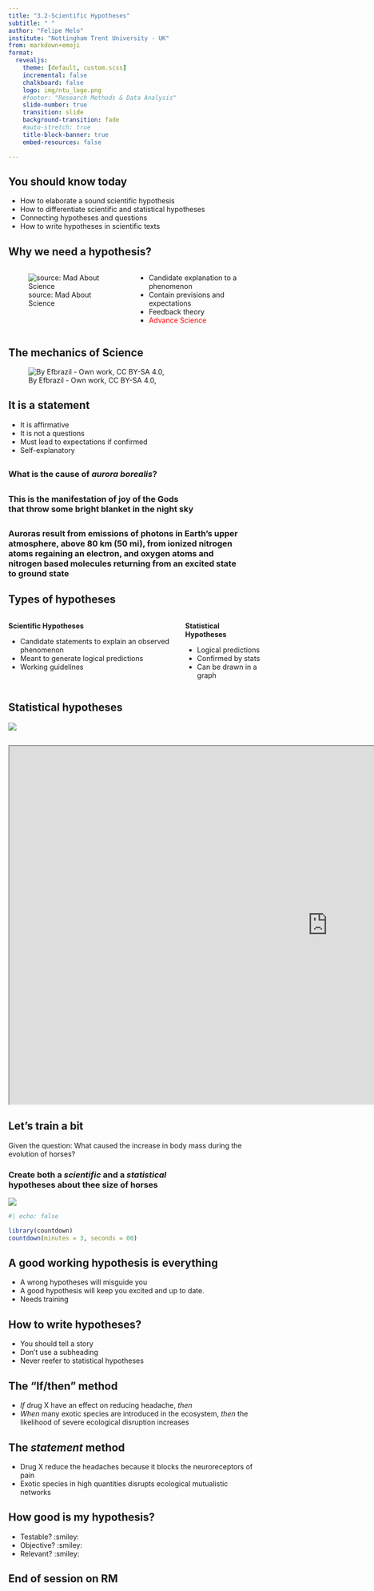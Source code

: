 ```yaml
---
title: "3.2-Scientific Hypotheses"
subtitle: " "
author: "Felipe Melo"
institute: "Nottingham Trent University - UK"
from: markdown+emoji
format:
  revealjs:
    theme: [default, custom.scss]
    incremental: false
    chalkboard: false
    logo: img/ntu_logo.png
    #footer: "Research Methods & Data Analysis"
    slide-number: true
    transition: slide
    background-transition: fade
    #auto-stretch: true
    title-block-banner: true
    embed-resources: false

---
```


## You should know today

- How to elaborate a sound scientific hypothesis
- How to differentiate scientific and statistical hypotheses
- Connecting hypotheses and questions
- How to write hypotheses in scientific texts

## Why we need a hypothesis?

::::{.columns}
:::{.column}

![source: Mad About Science](img/mad.gif)
:::

:::{.column .fragment .incremental}

- Candidate explanation to a phenomenon
- Contain previsions and expectations
- Feedback theory
- [Advance Science]{style="color:red"}

:::
::::

## The mechanics of Science

![By Efbrazil - Own work, CC BY-SA 4.0,](https://upload.wikimedia.org/wikipedia/commons/thumb/8/82/The_Scientific_Method.svg/1024px-The_Scientific_Method.svg.png){fig-align="center"}

## It is a statement
- It is affirmative
- It is not a questions
- Must lead to expectations if confirmed
- Self-explanatory

## {background-image="https://www.opodo.co.uk/blog/wp-content/uploads/sites/12/2018/11/natural-phenomena-6.jpg.webp"}

### What is the cause of *aurora borealis*?{.center}

## {background-image="https://www.opodo.co.uk/blog/wp-content/uploads/sites/12/2018/11/natural-phenomena-6.jpg.webp"}

### This is the manifestation of joy of the Gods<br> that throw some bright blanket in the night sky


## {background-image="https://www.opodo.co.uk/blog/wp-content/uploads/sites/12/2018/11/natural-phenomena-6.jpg.webp"}

### Auroras result from emissions of photons in Earth's upper <br> atmosphere, above 80 km (50 mi), from ionized nitrogen <br> atoms regaining an electron, and oxygen atoms and <br>nitrogen  based molecules returning from an excited state<br> to ground state


## Types of hypotheses

::::{.columns}
:::{.column}
**Scientific Hypotheses**

- Candidate statements to explain an observed phenomenon
- Meant to generate logical predictions
- Working guidelines

:::

:::{.column .fragment}
**Statistical Hypotheses**

- Logical predictions
- Confirmed by stats
- Can be drawn in a graph

:::
::::

## Statistical hypotheses
![](https://miro.medium.com/v2/resize:fit:740/1*BVoaV9v4RMi6vAcinhvJKA.png)

## <iframe width="1273" height="716" src="https://www.youtube.com/embed/KdpaukMLl0w"></iframe>


## Let's train a bit

Given the question: What caused the increase in body mass during the evolution of horses?

### Create both a *scientific* and a *statistical* <br>hypotheses about thee size of horses

![](https://www.geographyrealm.com/wp-content/uploads/2022/06/horse-evolution-Aldona-Adobe-358922732.jpg)


```r
#| echo: false

library(countdown)
countdown(minutes = 3, seconds = 00)

```

## A good working hypothesis is everything

- A wrong hypotheses will misguide you
- A good hypothesis will keep you excited and up to date.
- Needs training

## How to write hypotheses?

 - You should tell a story
 - Don't use a subheading
 - Never reefer to statistical hypotheses
 
## The "If/then" method

 - *If* drug X have an effect on reducing headache, *then*
 - *When* many exotic species are introduced in the ecosystem, *then* the likelihood of severe ecological disruption increases
 
## The *statement* method

- Drug X reduce the headaches because it blocks the neuroreceptors of pain
- Exotic species in high quantities disrupts ecological mutualistic networks

## How good is my hypothesis?
:::{.incremental}

- Testable? :smiley:
- Objective? :smiley:
- Relevant? :smiley:

::: 

## End of session on RM {.center}

